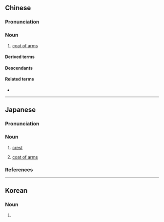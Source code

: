 {{also|纹章}}
==Chinese==
{{zh-forms|s=纹章}}

===Pronunciation===
{{zh-pron
|m=wénzhāng
|c=man4 zoeng1
|cat=n
}}

===Noun===
{{zh-noun}}

# [[coat of arms]]

====Derived terms====
{{zh-der|紋章學:heraldry}}

====Descendants====
{{CJKV||もんしょう|문장}}

====Related terms====
* {{zh-l|國徽}}

{{zh-cat|Heraldry}}

----

==Japanese==
{{wikipedia|lang=ja}}
{{ja-kanjitab|もん|しょう|yomi=o}}

===Pronunciation===
{{ja-pron|もんしょう|acc=h|acc_ref=NHK,DJR|y=go}}

===Noun===
{{ja-noun|もんしょう|hhira=もんしやう}}

# {{lb|ja|heraldry|sort=もんしょう}} [[crest]]
# [[coat of arms]]

===References===
<references/>

----

==Korean==
{{ko-hanjatab}}

===Noun===
{{ko-noun|hj|hangeul=문장}}
# {{hanja form of|문장|[[coat of arms]]}}
